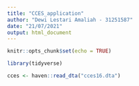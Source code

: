 ```yaml
---
title: "CCES_application"
author: "Dewi Lestari Amaliah - 31251587"
date: "21/07/2021"
output: html_document
---
```


```r
knitr::opts_chunk$set(echo = TRUE)

library(tidyverse)
```

```r
cces <- haven::read_dta("cces16.dta")
```


